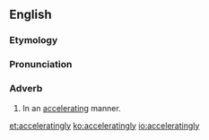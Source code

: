 ==English==

===Etymology===
{{suffix|accelerating|ly}}

===Pronunciation===
{{a|US}} {{IPA|/æk.ˈsɛl.ə.ˈɹeɪt.ɪŋ.li/}}

===Adverb===
{{en-adv}}

# In an [[accelerating]] manner.

[[et:acceleratingly]]
[[ko:acceleratingly]]
[[io:acceleratingly]]